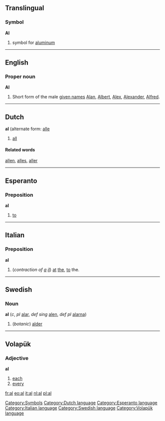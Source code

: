 ==Translingual==
===Symbol===
'''Al'''

# {{chemistry}} symbol for [[aluminum]]
[[Category:Symbols]]

----

==English==
===Proper noun===
'''Al'''

#Short form of the male [[given name]]s [[Alan]], [[Albert]], [[Alex]], [[Alexander]], [[Alfred]].

----

==Dutch==
<!-- part of speech? -->
'''al''' (alternate form: [[alle]]

# [[all]]

====Related words====
[[allen]], [[alles]], [[aller]]

----

==Esperanto==
===Preposition===
'''al'''

#[[to]]
----

==Italian==
===Preposition===
'''al'''

# (''contraction of [[a#Italian|a]] [[il#Italian|il]]'') [[at]] [[the]], [[to]] the.

----

==Swedish==
===Noun===
'''al''' (''c'', ''pl'' [[alar]], ''def sing'' [[alen]], ''def pl'' [[alarna]])

# (''botanic'') [[alder]]

----

== Volapük == 
=== Adjective === 
'''al'''

# [[each]]
# [[every]]
[[fr:al]]
[[eo:al]]
[[it:al]]
[[nl:al]]
[[pl:al]]
[[Category:Dutch language]]
[[Category:Esperanto language]]
[[Category:Italian language]]
[[Category:Swedish language]]
[[Category:Volapük language]]